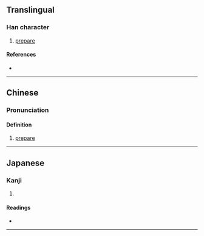 {{character info/new}}
==Translingual==

===Han character===
{{Han char|rn=53|rad=广|as=06|sn=9|four=00241|canj=IGDI|ids=⿸广寺}}

# [[prepare]]

====References====
* {{Han ref|kx=0345.230|dkj=09310|dj=0655.120|hdz=20880.040|uh=5EA4|ud=24228|bh=CEB6|bd=52918}}

----

==Chinese==
{{zh-forms}}

===Pronunciation===
{{zh-pron
|m=zhì
|c=zi6
}}

====Definition====
# [[prepare]]

----

==Japanese==

===Kanji===
{{ja-kanji|grade=|rs=广06}}

# {{defn|lang=ja|sort=广06}}

====Readings====
* {{ja-readings|on=[[ち]] (chi), [[じ]] (ji)|kun=[[たくわえる]] (takuwaeru)}}

----